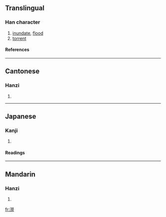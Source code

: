 {{see|涝}}

==Translingual==
===Han character===
{{Han char|rn=85|rad=水|as=12|sn=15|four=3912<sub>7</sub>|canj=水火火尸 (EFFS)}}
# [[inundate]], [[flood]]
# [[torrent]]
====References====
{{Han ref|kx=0651.280|dkj=18318|dj=1061.290|hdz=31747.110|uh=6F87|ud=28551|bh=E5FC|bd=58876}}

----
==Cantonese==
===Hanzi===
{{yue-hanzi|jyut=|y=lou6}}
# {{defn|Cantonese}}

----
==Japanese==
===Kanji===
{{ja-kanji|grade=|rs=水12}}
# {{defn|Japanese}} 
====Readings====
{{ja-readings|on=[[ろう]] (rō)|kun=[[おおなみ]] (oonami)}}

----
==Mandarin==
===Hanzi===
{{cmn-hanzi|sim=涝|pin=[[láo]] (lao2), [[lào]] (lao4)|wg=lao<sup>2</sup>, lao<sup>4</sup>}}
# {{defn|Mandarin}}

[[fr:澇]]